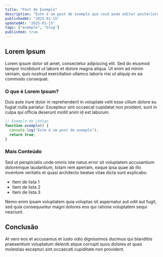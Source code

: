 ```yaml
---
title: "Post de Exemplo"
description: "Este é um post de exemplo que você pode editar posteriormente."
publishedAt: "2025-01-15"
updatedAt: "2025-01-15"
tags: ["exemplo", "blog"]
published: true
---
```


## Lorem Ipsum

Lorem ipsum dolor sit amet, consectetur adipiscing elit. Sed do eiusmod tempor incididunt ut labore et dolore magna aliqua. Ut enim ad minim veniam, quis nostrud exercitation ullamco laboris nisi ut aliquip ex ea commodo consequat.

### O que é Lorem Ipsum?

Duis aute irure dolor in reprehenderit in voluptate velit esse cillum dolore eu fugiat nulla pariatur. Excepteur sint occaecat cupidatat non proident, sunt in culpa qui officia deserunt mollit anim id est laborum.

```typescript
// Exemplo de código
function exemplo() {
  console.log("Este é um post de exemplo");
  return true;
}
```

### Mais Conteúdo

Sed ut perspiciatis unde omnis iste natus error sit voluptatem accusantium doloremque laudantium, totam rem aperiam, eaque ipsa quae ab illo inventore veritatis et quasi architecto beatae vitae dicta sunt explicabo.

- Item de lista 1
- Item de lista 2
- Item de lista 3

Nemo enim ipsam voluptatem quia voluptas sit aspernatur aut odit aut fugit, sed quia consequuntur magni dolores eos qui ratione voluptatem sequi nesciunt.

## Conclusão

At vero eos et accusamus et iusto odio dignissimos ducimus qui blanditiis praesentium voluptatum deleniti atque corrupti quos dolores et quas molestias excepturi sint occaecati cupiditate non provident.
